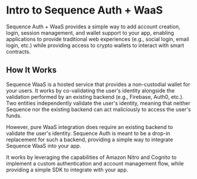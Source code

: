 # Intro to Sequence Auth + WaaS

Sequence Auth + WaaS provides a simple way to add account creation, login, session management, and wallet support to your app, enabling applications to provide traditional web experiences (e.g., social login, email login, etc.) while providing access to crypto wallets to interact with smart contracts.

## How It Works

Sequence WaaS is a hosted service that provides a non-custodial wallet for your users. It works by co-validating the user's identity alongside the validation performed by an existing backend (e.g., Firebase, Auth0, etc.). Two entities independently validate the user's identity, meaning that neither Sequence nor the existing backend can act maliciously to access the user's funds.

However, pure WaaS integration does require an existing backend to validate the user's identity. Sequence Auth is meant to be a drop-in replacement for such a backend, providing a simple way to integrate Sequence WaaS into your app.

It works by leveraging the capabilities of Amazon Nitro and Cognito to implement a custom authentication and account management flow, while providing a simple SDK to integrate with your app.
